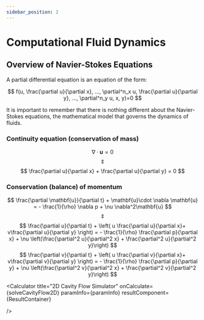 ```yaml
---
sidebar_position: 2
---
```


# Computational Fluid Dynamics


## Overview of Navier-Stokes Equations

A partial differential equation is an equation of the form:

$$
f(u, \frac{\partial u}{\partial x}, ..., \partial^n_x u, \frac{\partial u}{\partial y}, ..., \partial^n_y u, x, y)=0
$$

It is important to remember that there is nothing different about the Navier-Stokes equations, the mathematical model that governs the dynamics of fluids.

### Continuity equation (conservation of mass)

$$
\nabla \cdot \mathbf{u}=0
$$
$$
\Updownarrow
$$
$$
\frac{\partial u}{\partial x} + \frac{\partial u}{\partial y} = 0
$$

### Conservation (balance) of momentum

$$
\frac{\partial \mathbf{u}}{\partial t} + \mathbf{u}\cdot \nabla \mathbf{u} = - \frac{1}{\rho} \nabla p + \nu \nabla^2\mathbf{u}
$$
$$
\Updownarrow
$$
$$
\frac{\partial u}{\partial t} +  \left( u \frac{\partial u}{\partial x}+ v\frac{\partial u}{\partial y} \right) = - \frac{1}{\rho} \frac{\partial p}{\partial x} + \nu \left(\frac{\partial^2 u}{\partial^2 x} + \frac{\partial^2 u}{\partial^2 y}\right)
$$
$$
\frac{\partial v}{\partial t} + \left( u \frac{\partial v}{\partial x}+ v\frac{\partial v}{\partial y} \right) = - \frac{1}{\rho} \frac{\partial p}{\partial y} + \nu \left(\frac{\partial^2 v}{\partial^2 x} + \frac{\partial^2 v}{\partial^2 y}\right)
$$


<Calculator 
    title="2D Cavity Flow Simulator"
    onCalculate={solveCavityFlow2D}
    paramInfo={paramInfo}
    resultComponent={ResultContainer}
    
/>
